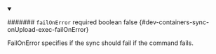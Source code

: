 
<details className="config-field" data-expandable="false" open>
<summary>

####### `failOnError` <span className="config-field-required" data-required="false">required</span> <span className="config-field-type">boolean</span> <span className="config-field-default">false</span> <span className="config-field-enum"></span> {#dev-containers-sync-onUpload-exec-failOnError}

FailOnError specifies if the sync should fail if the command fails.

</summary>



</details>
